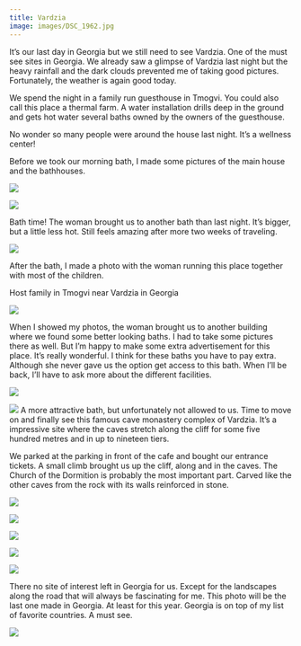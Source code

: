 ```yaml
---
title: Vardzia
image: images/DSC_1962.jpg
---
```


It’s our last day in Georgia but we still need to see Vardzia. One of the must see sites in Georgia. We already saw a glimpse of Vardzia last night but the heavy rainfall and the dark clouds prevented me of taking good pictures. Fortunately, the weather is again good today.

We spend the night in a family run guesthouse in Tmogvi. You could also call this place a thermal farm. A water installation drills deep in the ground and gets hot water several baths owned by the owners of the guesthouse.

No wonder so many people were around the house last night. It’s a wellness center!

Before we took our morning bath, I made some pictures of the main house and the bathhouses.

<Image
    src='images/DSC_1941.jpg'
    caption='The bath houses. Notice the water installation behind our car and the bath tub with natural hot water on the hill.'
/>

<Image
    src='images/DSC_1942.jpg'
    caption='The main building of our guesthouse in Tmogvi near Vardzia. Plenty of beds available.'
/>

Bath time! The woman brought us to another bath than last night. It’s bigger, but a little less hot. Still feels amazing after more two weeks of traveling.

<Image
    src='images/DSC_1939.jpg'
    caption='The thermal bath we could enjoy in the morning.'
/>

After the bath, I made a photo with the woman running this place together with most of the children.

Host family in Tmogvi near Vardzia in Georgia

<Image
    src='images/DSC_1946.jpg'
    caption='The woman is obviously the big boss in this place 🙂 But she’s great!'
/>

When I showed my photos, the woman brought us to another building where we found some better looking baths. I had to take some pictures there as well. But I’m happy to make some extra advertisement for this place. It’s really wonderful.
I think for these baths you have to pay extra. Although she never gave us the option get access to this bath. When I’ll be back, I’ll have to ask more about the different facilities.

<Image
    src='images/DSC_1955.jpg'
    caption='Woman and her grand sun in Tmogvi in the changing room for the new baths'
/>

<Image
    src='images/DSC_1960.jpg'
    caption='Woman and her grand sun in Tmogvi in the changing room for the new baths'
/>
A more attractive bath, but unfortunately not allowed to us.
Time to move on and finally see this famous cave monastery complex of Vardzia. It’s a impressive site where the caves stretch along the cliff for some five hundred metres and in up to nineteen tiers.

We parked at the parking in front of the cafe and bought our entrance tickets. A small climb brought us up the cliff, along and in the caves. The Church of the Dormition is probably the most important part. Carved like the other caves from the rock with its walls reinforced in stone.

<Image
    src='images/DSC_1962.jpg'
    caption='Cave town of Vardzia'
/>

<Image
    src='images/DSC_1965.jpg'
    caption='Cave town of Vardzia'
/>


<Image
    src='images/DSC_1968.jpg'
    caption='Some rooms of this cave town are located deep in the heart of this massive cliff'
/>

<Image
    src='images/DSC_1968.jpg'
    caption='A market in Ninotsminda (or was this in Akhalkalaki)'
/>


<Image
    src='images/DSC_1972.jpg'
    caption='Armenian women on the market in Ninotsminda (or was this in Akhalkalaki)'
/>

There no site of interest left in Georgia for us. Except for the landscapes along the road that will always be fascinating for me. This photo will be the last one made in Georgia. At least for this year. Georgia is on top of my list of favorite countries. A must see.

<Image
    src='images/DSC_1974.jpg'
    caption='Storks watching us while we drive towards to Armenian border'
/>


